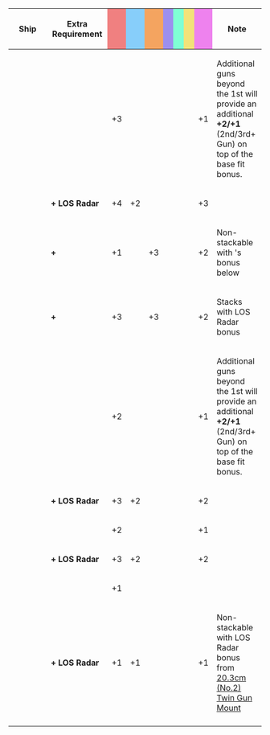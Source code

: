 {|class="wikitable" style="width:100%; text-align: center; vertical-align: middle;"
|-
! style="width: 20%;" | Ship
! style="width: 25%;" | Extra Requirement
! style="width: 5%; background-color: lightcoral;" | {{Firepower}}
! style="width: 5%; background-color: lightskyblue;" | {{Torpedo}}
! style="width: 5%; background-color: sandybrown;" | {{AA}}
! style="width: 5%; background-color: #9C8FEE;" | {{ASW}}
! style="width: 5%; background-color: #7fffd4;" | {{LOS}}
! style="width: 5%; background-color: #F2E279;" | {{Armor}}
! style="width: 5%; background-color: violet;" | {{Evasion}}
! style="width: 20%;" | Note
|-
! rowspan="4"|{{ShipLink|Mogami Kai Ni|text=Mogami Kai Ni (Toku)}}
| style="text-align:left;" | 
| +3 || || || || || || +1
| style="text-align:left;" | Additional guns beyond the 1st will provide an additional '''+2/+1''' {{Firepower}} (2nd/3rd+ Gun) on top of the base fit bonus.
|-
| style="text-align:left;" | '''+ LOS Radar'''
| +4 || +2 || || || || || +3
| style="text-align:left;" | 
|-
| style="text-align:left;" | '''+ {{Equipment/Link|Type 21 Air Radar}}'''
| +1 || || +3 || || || || +2
| style="text-align:left;" | Non-stackable with {{Equipment/Link|Type 21 Air Radar Kai Ni}}'s bonus below
|-
| style="text-align:left;" | '''+ {{Equipment/Link|Type 21 Air Radar Kai Ni}}'''
| +3 || || +3 || || || || +2
| style="text-align:left;" | Stacks with LOS Radar bonus
|-
! rowspan="2"|{{ShipLink|Mogami|Mikuma|Suzuya|Kumano|text=Mogami-class|link_class=Mogami}}<br />{{ShipLink|Tone|Chikuma|text=Tone-class|link_class=Tone}}
| style="text-align:left;" | 
| +2 || || || || || || +1
| style="text-align:left;" | Additional guns beyond the 1st will provide an additional '''+2/+1''' {{Firepower}} (2nd/3rd+ Gun) on top of the base fit bonus.
|-
| style="text-align:left;" | '''+ LOS Radar'''
| +3 || +2 || || || || || +2
| style="text-align:left;" | 
|-
! rowspan="2"| {{ShipLink|Myoukou|Haguro|Ashigara|Nachi|text=Myoukou-class|link_class=Myoukou}}<br />{{ShipLink|Takao|Atago|Maya|Choukai|text=Takao-class|link_class=Takao}}
| style="text-align:left;" | 
| +2 || || || || || || +1
| style="text-align:left;" | 
|-
| style="text-align:left;" | '''+ LOS Radar'''
| +3 || +2 || || || || || +2
| style="text-align:left;" | 
|-
! rowspan="3"|{{ShipLink|Furutaka|Kako|text=Furutaka-class|link_class=Furutaka}}<br />{{ShipLink|Aoba|Kinugasa|text=Aoba-class|link_class=Aoba}}
| style="text-align:left;" | 
| +1 || || || || || || 
| style="text-align:left;" | 
|-
| style="text-align:left;" | '''+ LOS Radar''' 
| +1 || +1 || || || || || +1 
| style="text-align:left;" | Non-stackable with LOS Radar bonus from [[20.3cm (No.2) Twin Gun Mount/Bonuses|20.3cm (No.2) Twin Gun Mount]]
|-
|}